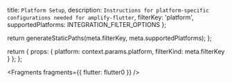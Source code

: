   title: `Platform Setup`,
  description: `Instructions for platform-specific configurations needed for amplify-flutter`,
  filterKey: 'platform',
  supportedPlatforms: INTEGRATION_FILTER_OPTIONS
};



  return generateStaticPaths(meta.filterKey, meta.supportedPlatforms);
};

  return {
    props: {
      platform: context.params.platform,
      filterKind: meta.filterKey
    }
  };
};


<Fragments fragments={{ flutter: flutter0 }} />
